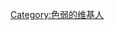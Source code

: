{{Userbox
  |border-c = #808080
  |border-s = 1
  |id-c     = #C0C0C0
  |id-s     = 14
  |id-fc    = #404040
  |info-s   = 10
  |info-fc  = #000000
  |id       = 色弱
  |info     = 這個用戶是'''[[色弱]]'''患者。
}}
[[Category:色弱的维基人]]